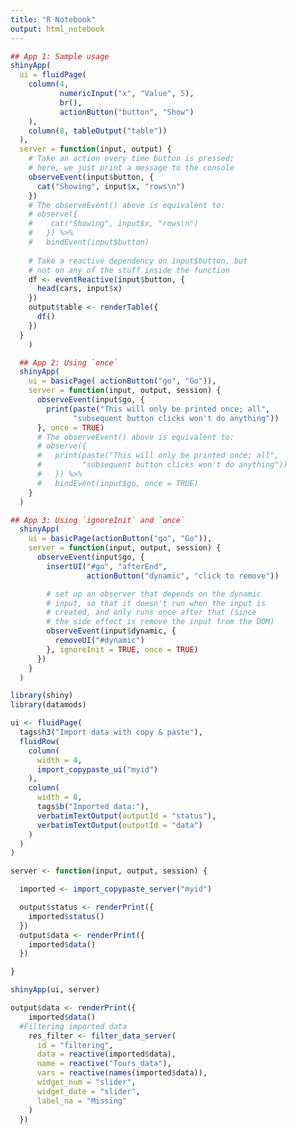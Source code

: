 ---
title: "R Notebook"
output: html_notebook
---

```{r}
## App 1: Sample usage
shinyApp(
  ui = fluidPage(
    column(4,
           numericInput("x", "Value", 5),
           br(),
           actionButton("button", "Show")
    ),
    column(8, tableOutput("table"))
  ),
  server = function(input, output) {
    # Take an action every time button is pressed;
    # here, we just print a message to the console
    observeEvent(input$button, {
      cat("Showing", input$x, "rows\n")
    })
    # The observeEvent() above is equivalent to:
    # observe({
    #    cat("Showing", input$x, "rows\n")
    #   }) %>%
    #   bindEvent(input$button)
    
    # Take a reactive dependency on input$button, but
    # not on any of the stuff inside the function
    df <- eventReactive(input$button, {
      head(cars, input$x)
    })
    output$table <- renderTable({
      df()
    })
  }
    )

```



```{r}
  ## App 2: Using `once`
  shinyApp(
    ui = basicPage( actionButton("go", "Go")),
    server = function(input, output, session) {
      observeEvent(input$go, {
        print(paste("This will only be printed once; all",
              "subsequent button clicks won't do anything"))
      }, once = TRUE)
      # The observeEvent() above is equivalent to:
      # observe({
      #   print(paste("This will only be printed once; all",
      #         "subsequent button clicks won't do anything"))
      #   }) %>%
      #   bindEvent(input$go, once = TRUE)
    }
  )
```

```{r}
## App 3: Using `ignoreInit` and `once`
  shinyApp(
    ui = basicPage(actionButton("go", "Go")),
    server = function(input, output, session) {
      observeEvent(input$go, {
        insertUI("#go", "afterEnd",
                 actionButton("dynamic", "click to remove"))

        # set up an observer that depends on the dynamic
        # input, so that it doesn't run when the input is
        # created, and only runs once after that (since
        # the side effect is remove the input from the DOM)
        observeEvent(input$dynamic, {
          removeUI("#dynamic")
        }, ignoreInit = TRUE, once = TRUE)
      })
    }
  )

```



```{r}
library(shiny)
library(datamods)

ui <- fluidPage(
  tags$h3("Import data with copy & paste"),
  fluidRow(
    column(
      width = 4,
      import_copypaste_ui("myid")
    ),
    column(
      width = 8,
      tags$b("Imported data:"),
      verbatimTextOutput(outputId = "status"),
      verbatimTextOutput(outputId = "data")
    )
  )
)

server <- function(input, output, session) {

  imported <- import_copypaste_server("myid")

  output$status <- renderPrint({
    imported$status()
  })
  output$data <- renderPrint({
    imported$data()
  })

}

shinyApp(ui, server)  
```


```{r}
output$data <- renderPrint({
    imported$data()
  #Filtering imported data
    res_filter <- filter_data_server(
      id = "filtering",
      data = reactive(imported$data),
      name = reactive("Tours_data"),
      vars = reactive(names(imported$data)),
      widget_num = "slider",
      widget_date = "slider",
      label_na = "Missing"
    )  
  })
```


